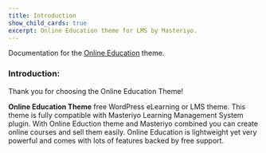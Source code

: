 ---
title: Introduction
show_child_cards: true
excerpt: Online Education theme for LMS by Masteriyo.
---

Documentation for the [Online Education](https://wordpress.org/themes/online-education/) theme.

### Introduction: 

Thank you for choosing the Online Education Theme! 

**Online Education Theme** free WordPress eLearning or LMS theme. This theme is fully compatible with Masteriyo Learning Management System plugin. With Online Eduction theme and Masteriyo combined you can create online courses and sell them easily. Online Education is lightweight yet very powerful and comes with lots of features backed by free support.